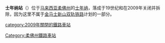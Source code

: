 {{unreferenced|time=2011-11-04T14:54:53+00:00}}
{{noteTA
|G1=Railway
}}
{{Infobox station
| name = 士年纳站
| native_name = Sedenak Railway Station
| native_name_lang = en
| image = 
| image_size = 
| image_caption = 
| country = {{MAL}}
| address = [[柔佛|柔佛州]][[士年纳|士年纳]]
| coordinates = 
| code = 
| owned = 
| operator = [[马来亚铁路|马来亚铁路]]
| system = 
| line = [[西海岸线_(马来西亚)|西海岸线]]
| structure = 地面车站
| platform = 1个侧式站台
| levels = 
| tracks = 2条
| opened = 
| closed = 2009年
| rebuilt = 
| ADA = 
| parking = 
| connections =
| service_hours = 
| services = 
| other_services      = {{Adjacent stations
|system1=KTM
|line1=West Coast|left1=拉央拉央|right1=古来
}}
| other_services_collapsible = 
| other_services_header = 旧有服务
}}
'''士年纳站'''（{{lang-ms|Stesen Keretapi Sedenak}}）位于[[马来西亚|马来西亚]][[柔佛州|柔佛州]]的[[士年纳|士年纳]]，落成于19世纪和在2009年关闭并拆除，因为这里不属于[[金马士新山双轨铁路|金马士新山双轨铁路]]计划的一部分。

[[Category:柔佛州鐵路車站|Category:柔佛州鐵路車站]]
[[category:2009年關閉的鐵路車站|category:2009年關閉的鐵路車站]]